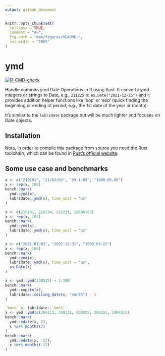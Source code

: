 ```yaml
---
output: github_document
---
```


<!-- README.md is generated from README.Rmd. Please edit that file -->

```r
knitr::opts_chunk$set(
  collapse = TRUE,
  comment = "#>",
  fig.path = "man/figures/README-",
  out.width = "100%"
)
```

# ymd

<!-- badges: start -->
[![R-CMD-check](https://github.com/shrektan/ymd/workflows/R-CMD-check/badge.svg)](https://github.com/shrektan/ymd/actions)
<!-- badges: end -->

Handle common ymd Date Operations in R using Rust. It converts ymd integers or strings to Date, e.g., `211225` to `as.Date("2021-12-25")` and it provides addition helper functions like 'bop' or 'eop' (quick finding the beginning or ending of period, e.g., the 1st date of the year or month).

It's similar to the `lubridate` package but will be much lighter and focuses on Date objects.

## Installation

Note, in order to compile this package from source you need the Rust toolchain, which can be found in [Rust's official website](https://www.rust-lang.org).

## Some use case and benchmarks

```r
x <- c("210101", "21/02/03", "89-1-03", "1989.03.05")
x <- rep(x, 100)
bench::mark(
  ymd::ymd(x),
  lubridate::ymd(x), time_unit = "us"
)

x <- c(210101, 210224, 211231, 19890103)
x <- rep(x, 100)
bench::mark(
  ymd::ymd(x),
  lubridate::ymd(x), time_unit = "us"
)

x <- c("2021-01-01", "2022-12-31", "1995-03-22")
x <- rep(x, 100)
bench::mark(
  ymd::ymd(x),
  lubridate::ymd(x), time_unit = "us",
  as.Date(x)
)

x <- ymd::ymd(210515) + 1:100
bench::mark(
  ymd::eop$tm(x),
  lubridate::ceiling_date(x, "month") - 1
)

`%m+%` <- lubridate::`%m+%`
x <- ymd::ymd(c(200115, 200131, 200229, 200331, 200401))
bench::mark(
  ymd::edate(x, 2),
  x %m+% months(2)
)
bench::mark(
  ymd::edate(x, -12),
  x %m+% months(-12)
)
```
